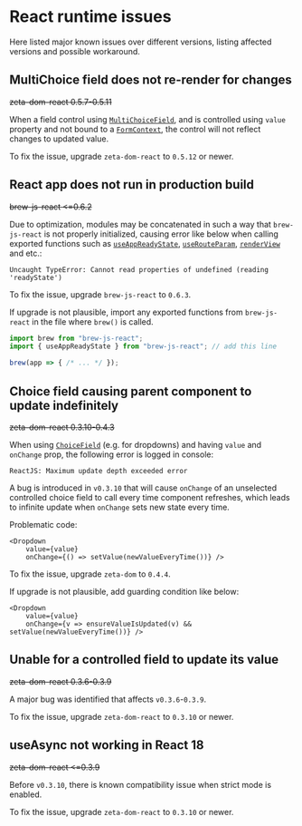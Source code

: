 # React runtime issues

Here listed major known issues over different versions, listing affected versions and possible workaround.

## MultiChoice field does not re-render for changes

~~zeta-dom-react 0.5.7-0.5.11~~

When a field control using [`MultiChoiceField`](:), and is controlled using `value` property and not bound to a [`FormContext`](:),
the control will not reflect changes to updated value.

To fix the issue, upgrade `zeta-dom-react` to `0.5.12` or newer.

## React app does not run in production build

~~brew-js-react &lt;=0.6.2~~

Due to optimization, modules may be concatenated in such a way that
`brew-js-react` is not properly initialized, causing error like below
when calling exported functions such as [`useAppReadyState`](:), [`useRouteParam`](:), [`renderView`](:) and etc.:

```text
Uncaught TypeError: Cannot read properties of undefined (reading 'readyState')
```

To fix the issue, upgrade `brew-js-react` to `0.6.3`.

If upgrade is not plausible, import any exported functions from `brew-js-react`
in the file where `brew()` is called.

```javascript
import brew from "brew-js-react";
import { useAppReadyState } from "brew-js-react"; // add this line

brew(app => { /* ... */ });
```

## Choice field causing parent component to update indefinitely

~~zeta-dom-react 0.3.10-0.4.3~~

When using [`ChoiceField`](:) (e.g. for dropdowns) and having `value` and `onChange` prop, the following error is logged in console:

```text
ReactJS: Maximum update depth exceeded error
```

A bug is introduced in `v0.3.10` that will cause `onChange` of an unselected controlled choice field to call every time component refreshes, which leads to infinite update when `onChange` sets new state every time.

Problematic code:

```tsx
<Dropdown
    value={value}
    onChange={() => setValue(newValueEveryTime())} />
```

To fix the issue, upgrade `zeta-dom` to `0.4.4`.

If upgrade is not plausible, add guarding condition like below:

```tsx
<Dropdown
    value={value}
    onChange={v => ensureValueIsUpdated(v) && setValue(newValueEveryTime())} />
```

## Unable for a controlled field to update its value

~~zeta-dom-react 0.3.6-0.3.9~~

A major bug was identified that affects `v0.3.6`-`0.3.9`.

To fix the issue, upgrade `zeta-dom-react` to `0.3.10` or newer.

## useAsync not working in React 18

~~zeta-dom-react &lt;=0.3.9~~

Before `v0.3.10`, there is known compatibility issue when strict mode is enabled.

To fix the issue, upgrade `zeta-dom-react` to `0.3.10` or newer.

